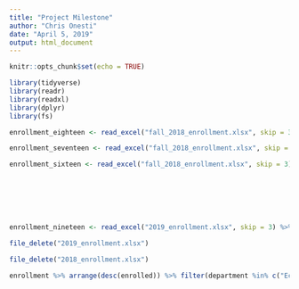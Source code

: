 ```yaml
---
title: "Project Milestone"
author: "Chris Onesti"
date: "April 5, 2019"
output: html_document
---
```


```r
knitr::opts_chunk$set(echo = TRUE)

library(tidyverse)
library(readr)
library(readxl)
library(dplyr)
library(fs)

```

```r


enrollment_eighteen <- read_excel("fall_2018_enrollment.xlsx", skip = 3) %>% filter(!is.na(`Course Name`)) %>% filter(UGrad > 5) %>% select(id =`Course ID`, title = `Course Title`, name = `Course Name`, department = `Course Department`, enrolled = `UGrad`)

enrollment_seventeen <- read_excel("fall_2018_enrollment.xlsx", skip = 3) %>% filter(!is.na(`Course Name`)) %>% filter(UGrad > 5) %>% select(id =`Course ID`, title = `Course Title`, name = `Course Name`, department = `Course Department`, enrolled = `UGrad`)

enrollment_sixteen <- read_excel("fall_2018_enrollment.xlsx", skip = 3) %>% filter(!is.na(`Course Name`)) %>% filter(UGrad > 5) %>% select(id =`Course ID`, title = `Course Title`, name = `Course Name`, department = `Course Department`, enrolled = `UGrad`)







enrollment_nineteen <- read_excel("2019_enrollment.xlsx", skip = 3) %>% filter(!is.na(`Course Name`)) %>% filter(UGrad > 5) %>% select(id =`Course ID`, title = `Course Title`, name = `Course Name`, department = `Course Department`, enrolled = `UGrad`)

file_delete("2019_enrollment.xlsx")

file_delete("2018_enrollment.xlsx")

```

```r
enrollment %>% arrange(desc(enrolled)) %>% filter(department %in% c("Economics", "Government", "Statistics", "Computer Science", "Applied Mathematics"))
```

